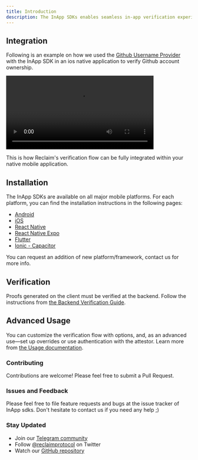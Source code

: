 ```yaml
---
title: Introduction
description: The InApp SDKs enables seamless in-app verification experience for your users. No redirection, and no requirement for installing a new app—really no need for your users to leave your app!
---
```


## Integration

Following is an example on how we used the [Github Username Provider](https://dev.reclaimprotocol.org/provider/6d3f6753-7ee6-49ee-a545-62f1b1822ae5) with the InApp SDK in an ios native application to verify Github account ownership.

<video src="/assets/inapp/inapp_demo.mp4" alt="Using InApp SDK to verify Github ownership" width="400px" type="video/mp4" controls></video>

This is how Reclaim's verification flow can be fully integrated within your native mobile application.

## Installation

The InApp SDKs are available on all major mobile platforms. For each platform, you can find the installation instructions in the following pages:

* [Android](./installation/android)
* [iOS](./installation/ios)
* [React Native](./installation/react-native)
* [React Native Expo](./installation/react-native-expo)
* [Flutter](./installation/flutter)
* [Ionic - Capacitor](./installation/ionic-capacitor)

You can request an addition of new platform/framework, contact us for more info.

## Verification

Proofs generated on the client must be verified at the backend. Follow the instructions from [the Backend Verification Guide](./verification).

## Advanced Usage

You can customize the verification flow with options, and, as an advanced use—set up overrides or use authentication with the attestor. Learn more from [the Usage documentation](./advanced/intro). 

### Contributing

Contributions are welcome! Please feel free to submit a Pull Request.

### Issues and Feedback

Please feel free to file feature requests and bugs at the issue tracker of InApp sdks. Don't hesitate to contact us if you need any help ;)

### Stay Updated

- Join our [Telegram community](https://t.me/protocolreclaim)
- Follow [@reclaimprotocol](https://twitter.com/reclaimprotocol) on Twitter
- Watch our [GitHub repository](https://github.com/reclaimprotocol)
